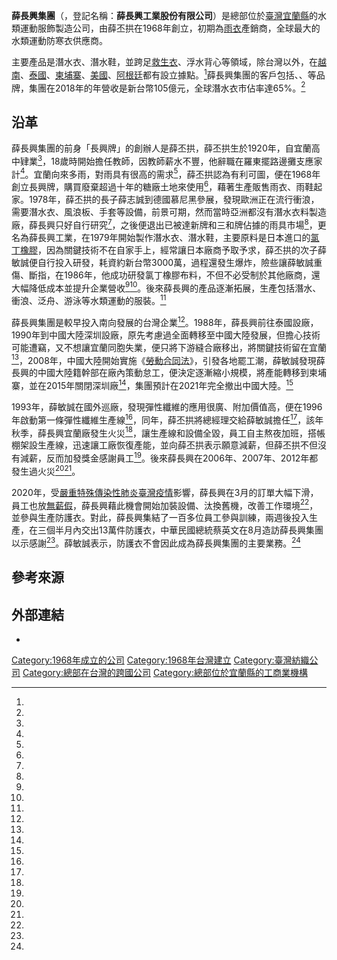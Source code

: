 {{Infobox company 
| name     = 薛長興工業股份有限公司
| name_en  = SHEICO Group (Shei Chung Hsin Ind.) Co., Ltd.
| logo     = SHEICO Group logo.svg
| type     = 
| trading_name     = 薛長興集團
| local_code_name  = TW
| local_code       = 41910405
| foundation       = {{Start date and age|1968|7|20}}<br/>[[台灣|台灣]]
| location         = [[台灣|台灣]][[宜蘭縣|宜蘭縣]][[五結鄉|五結鄉]]
| key_people       = 薛丕拱（創辦人、董事長）<br>薛敏誠（總經理）
| industry         = 紡織業
| products         = [[潛水|潛水]]衣、防寒衣
| area_served      = {{ROC}}<br/>{{CHN}}<br/>{{JPN}}
| revenue          = 
| operating_income = 
| net_income       = 
| assets           = 10億元新台幣
| num_employees    = 1000人以上（臺灣）
| capital          = 8.01億元新台幣
| parent           = 
| divisions        = 
| subsid           = 
| homepage         = {{URL|sheico.com}}
| footnotes        = 
}}
'''薛長興集團'''（{{lang-en|'''SHEICO Group'''}}，登記名稱：'''薛長興工業股份有限公司'''）是總部位於[[臺灣|臺灣]][[宜蘭縣|宜蘭縣]]的水類運動服飾製造公司，由薛丕拱在1968年創立，初期為[[雨衣|雨衣]]產銷商，全球最大的水類運動防寒衣供應商。

主要產品是潛水衣、潛水鞋，並跨足[[救生衣|救生衣]]、浮水背心等領域，除台灣以外，在[[越南|越南]]、[[泰國|泰國]]、[[柬埔寨|柬埔寨]]、[[美國|美國]]、[[阿根廷|阿根廷]]都有設立據點。<ref name="官網"/>薛長興集團的客戶包括{{link-en|里普柯爾|Rip Curl}}、{{link-en|比拉邦|Billabong (clothing)}}、{{link-en|O'Neilll|O'Neill (brand)}}等品牌，集團在2018年的年營收是新台幣105億元，全球潛水衣市佔率達65%。<ref name="商周"/>

== 沿革 ==
薛長興集團的前身「長興牌」的創辦人是薛丕拱，薛丕拱生於1920年，自宜蘭高中肄業<ref name="人間福報"/>，18歲時開始擔任教師，因教師薪水不豐，他辭職在羅東擺路邊攤支應家計<ref name="人間福報"/>。宜蘭向來多雨，對雨具有很高的需求<ref name="華視"/>，薛丕拱認為有利可圖，便在1968年創立長興牌，購買廢棄超過十年的糖廠土地來使用<ref name="商周2"/>，藉著生產販售雨衣、雨鞋起家。1978年，薛丕拱的長子薛志誠到德國慕尼黑參展，發現歐洲正在流行衝浪，需要潛水衣、風浪板、手套等設備，前景可期，然而當時亞洲都沒有潛水衣料製造廠，薛長興只好自行研究<ref name="光華"/>，之後便退出已被達新牌和三和牌佔據的雨具市場<ref name="旺報"/>，更名為薛長興工業，在1979年開始製作潛水衣、潛水鞋，主要原料是日本進口的[[氯丁橡膠|氯丁橡膠]]，因為關鍵技術不在自家手上，經常讓日本廠商予取予求，薛丕拱的次子薛敏誠便自行投入研發，耗資約新台幣3000萬，過程還發生爆炸，險些讓薛敏誠重傷、斷指，在1986年，他成功研發氯丁橡膠布料，不但不必受制於其他廠商，還大幅降低成本並提升企業營收<ref name="商周"/><ref name="聯合1"/>。後來薛長興的產品逐漸拓展，生產包括潛水、衝浪、泛舟、游泳等水類運動的服裝。<ref name="三立1"/>

薛長興集團是較早投入南向發展的台灣企業<ref name="工商2"/>。1988年，薛長興前往泰國設廠，1990年到中國大陸深圳設廠，原先考慮過全面轉移至中國大陸發展，但擔心技術可能遭竊，又不想讓宜蘭同胞失業，便只將下游縫合廠移出，將關鍵技術留在宜蘭<ref name="商周"/>，2008年，中國大陸開始實施《[[中華人民共和國勞動合同法|勞動合同法]]》，引發各地罷工潮，薛敏誠發現薛長興的中國大陸籍幹部在廠內策動怠工，便決定逐漸縮小規模，將產能轉移到柬埔寨，並在2015年關閉深圳廠<ref name="商周"/>，集團預計在2021年完全撤出中國大陸。<ref name="經濟"/>

1993年，薛敏誠在國外巡廠，發現彈性纖維的應用很廣、附加價值高，便在1996年啟動第一條彈性纖維生產線<ref name="光華"/>，同年，薛丕拱將總經理交給薛敏誠擔任<ref name="旺報"/>，該年秋季，薛長興宜蘭廠發生火災<ref name="人間福報"/>，讓生產線和設備全毀，員工自主熬夜加班，搭帳棚架設生產線，迅速讓工廠恢復產能，並向薛丕拱表示願意減薪，但薛丕拱不但沒有減薪，反而加發獎金感謝員工<ref name="商周"/>。後來薛長興在2006年、2007年、2012年都發生過火災<ref name="自由1"/><ref name="ETtoday"/>。

2020年，受[[嚴重特殊傳染性肺炎臺灣疫情|嚴重特殊傳染性肺炎臺灣疫情]]影響，薛長興在3月的訂單大幅下滑，員工也放[[無薪假|無薪假]]，薛長興藉此機會開始加裝設備、汰換舊機，改善工作環境<ref name="經濟"/>，並參與生產防護衣。對此，薛長興集結了一百多位員工參與訓練，兩週後投入生產，在三個半月內交出13萬件防護衣，中華民國總統蔡英文在8月造訪薛長興集團以示感謝<ref name="聯合2"/>。薛敏誠表示，防護衣不會因此成為薛長興集團的主要業務。<ref name="工商1"/>

== 參考來源 ==
{{Reflist|2|refs =
<ref name="官網">{{cite web|url=https://sheico.com/index-tw.php |language=zh-tw |title=薛長興集團 |publisher=薛長興集團 | date= }}</ref>

<ref name="商周">{{cite news|title=一千位在地員工的信任 創造衝浪衣後山奇蹟 |url=https://www.businessweekly.com.tw/archive/Article/Index?StrId=69734 |language=zh-tw |author= 鄭郁萌|publisher=商業週刊 |date=2019-07-04  }}</ref>

<ref name="商周2">{{cite news|title=為什麼不把農地工廠遷到工業區就好？從產業冠軍的發展，看工廠管理難題|url=https://www.businessweekly.com.tw/focus/blog/26310 |language=zh-tw |author= 鄭郁萌|publisher=商業週刊 |date=2019-07-16  }}</ref>

<ref name="華視">{{cite news|title=不裁員不放棄 "薛長興"浴火重生|url=https://news.cts.com.tw/cts/general/201210/201210181121511.html |language=zh-tw |author=李若慈、葉子杰 |publisher=中華電視公司 |date=2012-10-18  }}</ref>

<ref name="自由1">{{cite news|title=賣雨衣起家 薛長興躍潛水衣之王|url=https://ec.ltn.com.tw/article/paper/1035704 |language=zh-tw |author=江志雄 |publisher=自由時報 |date=2016-09-26  }}</ref>

<ref name="三立1">{{cite news|title=薪動大未來／宜蘭潛水衣工廠　成世界龍頭！年營收上百億|url=https://www.setn.com/News.aspx?NewsID=323305 |language=zh-tw |author=高秋萍 |publisher=三立新聞網 |date=2017-12-07  }}</ref>

<ref name="旺報">{{cite news|title=鼓勵辯論表達 薛丕拱交棒二代|url=https://www.chinatimes.com/newspapers/20120320001035-260301?chdtv |language=zh-tw |author=劉嫈楓 |publisher=中時新聞網 |date=2012-03-20  }}</ref>

<ref name="人間福報">{{cite news|title=薛長興工業創辦人 薛丕拱 敢學、肯努力 永不當夕陽企業|url=https://www.merit-times.com/NewsPage.aspx?unid=412988|language=zh-tw |author=杜晴惠 |publisher=人間福報 |date=2015-08-30  }}</ref>

<ref name="聯合1">{{cite news|title=市占達65％…薛長興潛水衣王國 獨霸全球 |url=https://vision.udn.com/vision/story/8963/1300735  |language=zh-tw |author=潘羿菁 |publisher=聯合報 |date=2015-11-08  }}</ref>

<ref name="聯合2">{{cite news|title=總統來訪宜蘭市長全程陪 被問拉抬聲勢？她笑而不答 |url=https://udn.com/news/story/7328/4788590  |language=zh-tw |author=戴永華 |publisher=聯合報 |date=2020-08-17  }}</ref>

<ref name="ETtoday">{{cite news|title=李麥克也穿薛長興潛水衣　創辦人薛丕拱賣雨衣起家 |url=https://www.ettoday.net/news/20121018/116081.htm |language=zh-tw |author= |publisher=ETtoday新聞雲  |date=2012-12-18  }}</ref>

<ref name="經濟">{{cite news|title=智慧經營／薛長興董座薛敏誠 練功抗疫 員工當後盾 |url=https://money.udn.com/money/story/8944/4758573 |language=zh-tw |author=江睿智 |publisher=經濟日報  |date=2020-08-06  }}</ref>

<ref name="工商1">{{cite news|title=防護衣國家隊 薛長興後發先至 |url=https://ctee.com.tw/news/industry/311475.html |language=zh-tw |author=賴瑩綺 |publisher=工商日報  |date=2020-08-03  }}</ref>

<ref name="工商2">{{cite news|title=潛水衣冠全球 薛敏誠決勝南向 |url=https://ctee.com.tw/people/interview/311602.html |language=zh-tw |author=楊日興、李書良、賴瑩綺  |publisher=工商日報  |date=2020-08-03  }}</ref>




<ref name="光華">{{cite news|title=打造兩個第一──薛長興工業 |url=https://www.taiwan-panorama.com/Articles/Details?Guid=62d65c41-8f40-4eb6-93ff-efa1fe9d6a65&CatId=10 |language=zh-tw |author=黃亞琪、薛繼光 |publisher=臺灣光華雜誌  |date=2007 }}</ref>

}}

== 外部連結 ==
*{{Official website|https://sheico.com/|薛長興集團}}

[[Category:1968年成立的公司|Category:1968年成立的公司]]
[[Category:1968年台灣建立|Category:1968年台灣建立]]
[[Category:臺灣紡織公司|Category:臺灣紡織公司]]
[[Category:總部在台灣的跨國公司|Category:總部在台灣的跨國公司]]
[[Category:總部位於宜蘭縣的工商業機構|Category:總部位於宜蘭縣的工商業機構]]